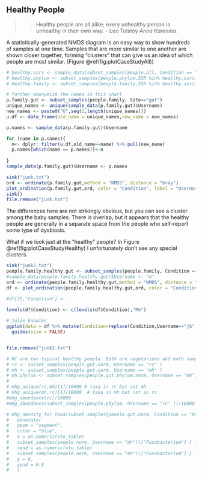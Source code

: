 ## Healthy People {#CaseStudyHealthy}

>>Healthy people are all alike; every unhealthy person is unhealthy in their own way. 
>> - Leo Tolstoy _Anna Karenina_.

A statistically-generated NMDS diagram is an easy way to show hundreds of samples at one time. Samples that are more similar to one another are shown closer together, forming "clusters" that can give us an idea of which people are most similar.  (Figure \@ref(fig:plotCaseStudyAll))

```r

# healthy.ssrs <- sample_data(subset_samples(people.all, Condition == "Healthy"))$SSR
# healthy.phylum <- subset_samples(people.phylum,SSR %in% healthy.ssrs)
# healthy.family <- subset_samples(people.family,SSR %in% healthy.ssrs)

# further anonymize the names in this chart
p.family.gut <- subset_samples(people.family, Site=="gut")
unique_names <- unique(sample_data(p.family.gut)$Username)
new_names <- paste0("U",seq(1,length(unique_names)))
u.df <- data_frame(old_name = unique_names,new_name = new_names)

p.names <- sample_data(p.family.gut)$Username

for (name in p.names){
  n<- dplyr::filter(u.df,old_name==name) %>% pull(new_name)
  p.names[which(name == p.names)]<-n
  
}
sample_data(p.family.gut)$Username <- p.names

sink("junk.txt")
ord <- ordinate(p.family.gut,method = "NMDS", distance = "bray")
plot_ordination(p.family.gut,ord, color = "Condition", label = "Username")
sink()
file.remove("junk.txt")

```

The differences here are not strikingly obvious, but you can see a cluster among the baby samples. There is overlap, but it appears that the healthy people are generally in a separate space from the people who self-report some type of dysbiosis.

What if we look just at the "healthy" people? In Figure \@ref(fig:plotCaseStudyHealthy) I unfortunately don't see any special clusters.

```r
sink("junk2.txt")
people.family.healthy.gut <- subset_samples(people.family, Condition == "Healthy" & Site=="gut")
#sample_data(people.family.healthy.gut)$Username <- "m"
ord <- ordinate(people.family.healthy.gut,method = "NMDS", distance = "bray")
df <- plot_ordination(people.family.healthy.gut,ord, color = "Condition", label = NULL, justDF = TRUE) 

#df[25,"Condition"] <- 
  
levels(df$Condition) <- c(levels(df$Condition),"Me")

# julie knowles
ggplot(data = df %>% mutate(Condition=replace(Condition,Username=="jk","Me")) , aes(x=NMDS1,y=NMDS2, color = Condition, size = as.numeric(Condition))) + geom_point() +
  guides(size = FALSE)


file.remove("junk2.txt")

```







```r
# RC are two typical healthy people. Both are vegetarians and both sampled themselves recently on the same date.
# rc <- subset_samples(people.gut.norm, Username == "rc" )
# mh <- subset_samples(people.gut.norm, Username == "mh" )
# mh.phylum <- subset_samples(people.gut.phylum.norm, Username == "mh")
# 
# mhg_unique(rc,mh)[1]/10000 # taxa in rc but not mh
# mhg_unique(mh,rc)[1]/10000  # taxa in mh but not in rc
#mhg_abundance(rc)/10000
#mhg_abundance(subset_samples(people.phylum, Username == "rc" ))/10000
```


```r
# mhg_density_for_taxa(subset_samples(people.gut.norm, Condition == "Healthy"),"Fusobacterium") + 
#   annotate(
#   geom = "segment",
#   color = "blue",
#   x = as.numeric(otu_table(
#   subset_samples(people.norm, Username == "mh"))["Fusobacterium"] / 10000),
#   xend = as.numeric(otu_table(
#   subset_samples(people.norm, Username == "mh"))["Fusobacterium"] / 10000),
#   y = 0,
#   yend = 0.5
#   )

```

